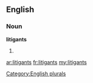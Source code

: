 ==English==

===Noun===
'''litigants'''

# {{plural of|[[litigant]]}}

[[Category:English plurals]]

[[ar:litigants]]
[[fr:litigants]]
[[my:litigants]]
